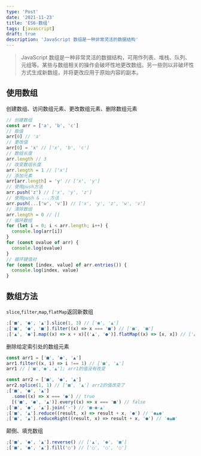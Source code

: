 ```yaml
---
type: 'Post'
date: '2021-11-23'
title: 'ES6-数组'
tags: [javascript]
draft: true
description: 'JavaScript 数组是一种非常灵活的数据结构'
---
```


> JavaScript 数组是一种非常灵活的数据结构，可用作列表、堆栈、队列、元组等。某些与数组相关的操作会破坏性地更改数组。另一些则以非破坏性方式生成新数组，并将更改应用于原始内容的副本。

## 使用数组

创建数组、访问数组元素、更改数组元素、删除数组元素

```js
// 创建数组
const arr = ['a', 'b', 'c']
// 取值
arr[0] // 'a'
// 更改值
arr[0] = 'x' // ['x', 'b', 'c']
// 数组长度
arr.length // 3
// 改变数组长度
arr.length = 1 // ['x']
// 添加元素
arr[arr.length] = 'y' // ['x', 'y']
// 使用push方法
arr.push('z') // ['x', 'y', 'z']
// 使用push & ...方法
arr.push(...['w', 'v']) // ['x', 'y', 'z', 'w', 'v']
// 清除数组
arr.length = 0 // []
// 循环数组
for (let i = 0; i < arr.length; i++) {
  console.log(arr[i])
}
for (const ovalue of arr) {
  console.log(ovalue)
}
// 循环键值对
for (const [index, value] of arr.entries()) {
  console.log(index, value)
}
```

## 数组方法

`slice`,`filter`,`map`,`flatMap`返回新数组

```js
;['■', '●', '▲'].slice(1, 3) // ['●', '▲']
;['■', '●', '■'].filter((x) => x === '■') // ['■', '■']
;['▲', '●'].map((x) => x + x)[('▲', '●')].flatMap((x) => [x, x]) // ['▲', '▲', '●', '●']
```

删除给定索引处的数组元素

```js
const arr1 = ['■', '●', '▲']
arr1.filter((x, i) => i !== 1) // ['■', '▲']
arr1 // ['■','●','▲']; arr1的值没有改变

const arr2 = ['■', '●', '▲']
arr2.splice(1, 1) // ['■', '▲'] arr2的值改变了
;['■', '●', '▲']
  .some((x) => x === '●') // true
  [('■', '●', '▲')].every((x) => x === '■') // false
;['■', '●', '▲'].join('-') // '■-●-▲'
;['■', '▲'].reduce((result, x) => result + x, '●') // '●▲●'
;['■', '▲'].reduceRight((result, x) => result + x, '●') // '●▲■'
```

颠倒、填充数组

```js
;['■', '●', '▲'].reverse() // ['▲', '●', '■']
;['■', '●', '▲'].fill('○') // ['○', '○', '○']
```
